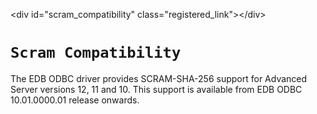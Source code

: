 \<div id="scram\_compatibility" class="registered\_link"\>\</div\>

# `Scram Compatibility`

The EDB ODBC driver provides SCRAM-SHA-256 support for Advanced Server versions 12, 11 and 10. This support is available from EDB ODBC 10.01.0000.01 release onwards.
